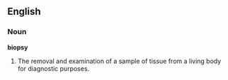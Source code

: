 ==English==

===Noun===

'''biopsy'''

#The removal and examination of a sample of tissue from a living body for diagnostic purposes.